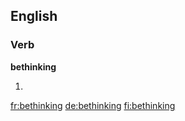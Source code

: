 ==English==
===Verb===
'''bethinking'''
# {{present participle of|[[bethink]]}}

[[fr:bethinking]]
[[de:bethinking]]
[[fi:bethinking]]